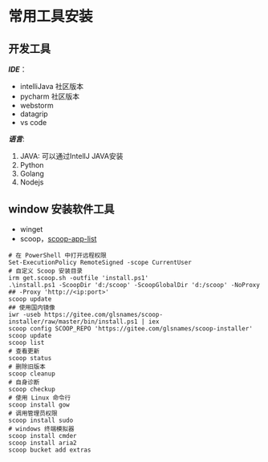 # 常用工具安装

## 开发工具

***IDE***：
- intelliJava 社区版本
- pycharm 社区版本
- webstorm
- datagrip
- vs code

***语言***:
1. JAVA: 可以通过IntellJ JAVA安装
2. Python
3. Golang
4. Nodejs

## window 安装软件工具

- winget
- scoop，[scoop-app-list](https://scoop.netlify.app/apps/)
```shell
# 在 PowerShell 中打开远程权限
Set-ExecutionPolicy RemoteSigned -scope CurrentUser
# 自定义 Scoop 安装目录
irm get.scoop.sh -outfile 'install.ps1'
.\install.ps1 -ScoopDir 'd:/scoop' -ScoopGlobalDir 'd:/scoop' -NoProxy
## -Proxy 'http://<ip:port>'
scoop update
## 使用国内镜像
iwr -useb https://gitee.com/glsnames/scoop-installer/raw/master/bin/install.ps1 | iex
scoop config SCOOP_REPO 'https://gitee.com/glsnames/scoop-installer'
scoop update
scoop list
# 查看更新
scoop status
# 删除旧版本
scoop cleanup
# 自身诊断
scoop checkup
# 使用 Linux 命令行
scoop install gow
# 调用管理员权限
scoop install sudo
# windows 终端模拟器
scoop install cmder
scoop install aria2
scoop bucket add extras

```
